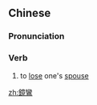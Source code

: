 {{also|镜鸾}}
==Chinese==
{{zh-forms|s=镜鸾}}

===Pronunciation===
{{zh-pron
|m=jìngluán
|cat=v
}}

===Verb===
{{zh-verb}}

# to [[lose]] one's [[spouse]]

[[zh:鏡鸞]]